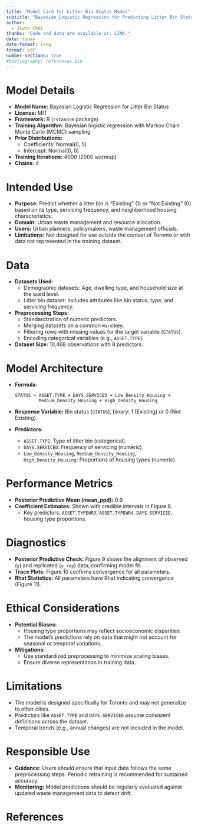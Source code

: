 ```yaml
---
title: "Model Card for Litter Bin Status Model"
subtitle: "Bayesian Logistic Regression for Predicting Litter Bin Status"
author: 
  - Jiwon Choi
thanks: "Code and data are available at: LINK."
date: today
date-format: long
format: pdf
number-sections: true
#bibliography: references.bib
---
```


# **Model Details**
- **Model Name:** Bayesian Logistic Regression for Litter Bin Status
- **License:** MIT
- **Framework:** R (`rstanarm` package)
- **Training Algorithm:** Bayesian logistic regression with Markov Chain Monte Carlo (MCMC) sampling
- **Prior Distributions:**
  - Coefficients: Normal(0, 5)
  - Intercept: Normal(0, 5)
- **Training Iterations:** 4000 (2000 warmup)
- **Chains:** 4


# **Intended Use**
- **Purpose:** Predict whether a litter bin is "Existing" (1) or "Not Existing" (0) based on its type, servicing frequency, and neighborhood housing characteristics.
- **Domain:** Urban waste management and resource allocation.
- **Users:** Urban planners, policymakers, waste management officials.
- **Limitations:** Not designed for use outside the context of Toronto or with data not represented in the training dataset.

# **Data**
- **Datasets Used:**
  - Demographic datasets: Age, dwelling type, and household size at the ward level.
  - Litter bin dataset: Includes attributes like bin status, type, and servicing frequency.
- **Preprocessing Steps:**
  - Standardization of numeric predictors.
  - Merging datasets on a common `Ward` key.
  - Filtering rows with missing values for the target variable (`STATUS`).
  - Encoding categorical variables (e.g., `ASSET.TYPE`).
- **Dataset Size:** 10,468 observations with 8 predictors.

# **Model Architecture**
- **Formula:**
  ```
  STATUS ~ ASSET.TYPE + DAYS.SERVICED + Low_Density_Housing + 
           Medium_Density_Housing + High_Density_Housing
  ```
- **Response Variable:** Bin status (`STATUS`), binary: 1 (Existing) or 0 (Not Existing).
- **Predictors:**
  - `ASSET.TYPE`: Type of litter bin (categorical).
  - `DAYS.SERVICED`: Frequency of servicing (numeric).
  - `Low_Density_Housing`, `Medium_Density_Housing`, `High_Density_Housing`: Proportions of housing types (numeric).

# **Performance Metrics**
- **Posterior Predictive Mean (mean_ppd):** 0.9
- **Coefficient Estimates:** Shown with credible intervals in Figure 8.
  - Key predictors: `ASSET.TYPEWR3`, `ASSET.TYPEWR4`, `DAYS.SERVICED`, housing type proportions.


# **Diagnostics**
- **Posterior Predictive Check:** Figure 9 shows the alignment of observed (`y`) and replicated (`y_rep`) data, confirming model fit.
- **Trace Plots:** Figure 10 confirms convergence for all parameters.
- **Rhat Statistics:** All parameters have Rhat indicating convergence (Figure 11).

# **Ethical Considerations**
- **Potential Biases:**
  - Housing type proportions may reflect socioeconomic disparities.
  - The model's predictions rely on data that might not account for seasonal or temporal variations.
- **Mitigations:**
  - Use standardized preprocessing to minimize scaling biases.
  - Ensure diverse representation in training data.

# **Limitations**
- The model is designed specifically for Toronto and may not generalize to other cities.
- Predictors like `ASSET.TYPE` and `DAYS.SERVICED` assume consistent definitions across the dataset.
- Temporal trends (e.g., annual changes) are not included in the model.


# **Responsible Use**
- **Guidance:** Users should ensure that input data follows the same preprocessing steps. Periodic retraining is recommended for sustained accuracy.
- **Monitoring:** Model predictions should be regularly evaluated against updated waste management data to detect drift.


\newpage

# References
